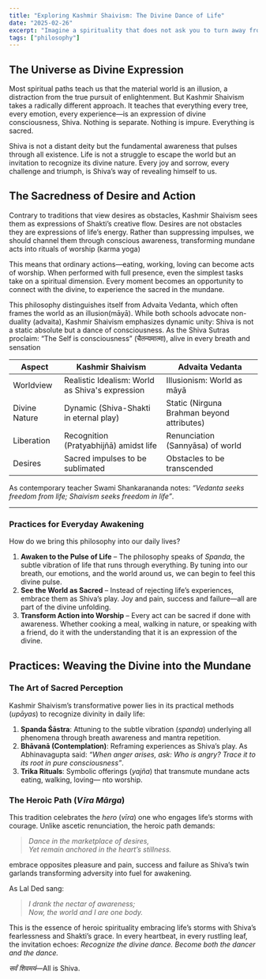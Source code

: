 ```yaml
---
title: "Exploring Kashmir Shaivism: The Divine Dance of Life"
date: "2025-02-26"
excerpt: "Imagine a spirituality that does not ask you to turn away from the world but to embrace it fully. A philosophy that sees the divine not as something distant but as the very essence of every moment, every breath, every sensation."
tags: ["philosophy"]
---
```


## The Universe as Divine Expression

Most spiritual paths teach us that the material world is an illusion, a distraction from the true pursuit of enlightenment. But Kashmir Shaivism takes a radically different approach. It teaches that everything every tree, every emotion, every experience—is an expression of divine consciousness, Shiva. Nothing is separate. Nothing is impure. Everything is sacred.

Shiva is not a distant deity but the fundamental awareness that pulses through all existence. Life is not a struggle to escape the world but an invitation to recognize its divine nature. Every joy and sorrow, every challenge and triumph, is Shiva’s way of revealing himself to us.

## The Sacredness of Desire and Action

Contrary to traditions that view desires as obstacles, Kashmir Shaivism sees them as expressions of Shakti’s creative flow. Desires are not obstacles they are expressions of life’s energy. Rather than suppressing impulses, we should channel them through conscious awareness, transforming mundane acts into rituals of worship (karma yoga)

This means that ordinary actions—eating, working, loving can become acts of worship. When performed with full presence, even the simplest tasks take on a spiritual dimension. Every moment becomes an opportunity to connect with the divine, to experience the sacred in the mundane.

This philosophy distinguishes itself from Advaita Vedanta, which often frames the world as an illusion(māyā). While both schools advocate non-duality (advaita), Kashmir Shaivism emphasizes dynamic unity: Shiva is not a static absolute but a dance of consciousness. As the Shiva Sutras proclaim: “The Self is consciousness” (चैतन्यमात्मा), alive in every breath and sensation
<table className="comparison-table">
  <thead>
    <tr>
      <th>Aspect</th>
      <th>Kashmir Shaivism</th>
      <th>Advaita Vedanta</th>
    </tr>
  </thead>
  <tbody>
    <tr>
      <td>Worldview</td>
      <td>Realistic Idealism: World as Shiva's expression</td>
      <td>Illusionism: World as māyā</td>
    </tr>
    <tr>
      <td>Divine Nature</td>
      <td>Dynamic (Shiva-Shakti in eternal play)</td>
      <td>Static (Nirguna Brahman beyond attributes)</td>
    </tr>
    <tr>
      <td>Liberation</td>
      <td>Recognition (Pratyabhijñā) amidst life</td>
      <td>Renunciation (Sannyāsa) of world</td>
    </tr>
    <tr>
      <td>Desires</td>
      <td>Sacred impulses to be sublimated</td>
      <td>Obstacles to be transcended</td>
    </tr>
  </tbody>
</table>

As contemporary teacher Swami Shankarananda notes: *“Vedanta seeks freedom *from* life; Shaivism seeks freedom *in* life”*.
___

### Practices for Everyday Awakening

How do we bring this philosophy into our daily lives? 

1. **Awaken to the Pulse of Life** – The philosophy speaks of *Spanda*, the subtle vibration of life that runs through everything. By tuning into our breath, our emotions, and the world around us, we can begin to feel this divine pulse.
2. **See the World as Sacred** – Instead of rejecting life’s experiences, embrace them as Shiva’s play. Joy and pain, success and failure—all are part of the divine unfolding.
3. **Transform Action into Worship** – Every act can be sacred if done with awareness. Whether cooking a meal, walking in nature, or speaking with a friend, do it with the understanding that it is an expression of the divine.


## Practices: Weaving the Divine into the Mundane  

### The Art of Sacred Perception  
Kashmir Shaivism’s transformative power lies in its practical methods (*upāyas*) to recognize divinity in daily life:  

1. **Spanda Śāstra**: Attuning to the subtle vibration (*spanda*) underlying all phenomena through breath awareness and mantra repetition.  
2. **Bhāvanā (Contemplation)**: Reframing experiences as Shiva’s play. As Abhinavagupta said: *“When anger arises, ask: Who is angry? Trace it to its root in pure consciousness”*.  
3. **Trika Rituals**: Symbolic offerings (*yajña*) that transmute mundane acts eating, walking, loving— nto worship.  

### The Heroic Path (*Vīra Mārga*)  
This tradition celebrates the *hero* (*vīra*) one who engages life’s storms with courage. Unlike ascetic renunciation, the heroic path demands:  

> *Dance in the marketplace of desires,  
>  Yet remain anchored in the heart’s stillness.*

embrace opposites pleasure and pain, success and failure as Shiva’s twin garlands transforming adversity into fuel for awakening.  


 As Lal Ded sang:  

> *I drank the nectar of awareness;  
>  Now, the world and I are one body.*

This is the essence of heroic spirituality embracing life’s storms with Shiva’s fearlessness and Shakti’s grace. In every heartbeat, in every rustling leaf, the invitation echoes: *Recognize the divine dance. Become both the dancer and the dance.*  

*सर्वं शिवमयं*—All is Shiva.

